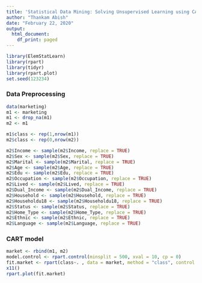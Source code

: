 ---
title: 'Statistical Data Mining: Solving Unsupervised Learning using CART'
author: "Thankam Abish"
date: "February 22, 2020"
output:
  html_document:
    df_print: paged
---
```{r echo = T, results = 'hide', message=FALSE, warning=FALSE}
library(ElemStatLearn)
library(rpart)
library(tidyr)
library(rpart.plot)
set.seed(123234)

```

### Data Preprocessing

```{r}
data(marketing)
m1 <- marketing
m1 <- drop_na(m1)
m2 <- m1

m1$class <- rep(1,nrow(m1))
m2$class <- rep(0,nrow(m2))

m2$Income <- sample(m2$Income, replace = TRUE)
m2$Sex <- sample(m2$Sex, replace = TRUE)
m2$Marital <- sample(m2$Marital, replace = TRUE)
m2$Age <- sample(m2$Age, replace = TRUE)
m2$Edu <- sample(m2$Edu, replace = TRUE)
m2$Occupation <- sample(m2$Occupation, replace = TRUE)
m2$Lived <- sample(m2$Lived, replace = TRUE)
m2$Dual_Income <- sample(m2$Dual_Income, replace = TRUE)
m2$Household <- sample(m2$Household, replace = TRUE)
m2$Householdu18 <- sample(m2$Householdu18, replace = TRUE)
m2$Status <- sample(m2$Status, replace = TRUE)
m2$Home_Type <- sample(m2$Home_Type, replace = TRUE)
m2$Ethnic <- sample(m2$Ethnic, replace = TRUE)
m2$Language <- sample(m2$Language, replace = TRUE)
```

### CART model

```{r}

market <- rbind(m1, m2)
model.control <- rpart.control(minsplit = 500, xval = 10, cp = 0)
fit.market <- rpart(class~. , data = market, method = "class", control = model.control)
x11()
rpart.plot(fit.market)
```